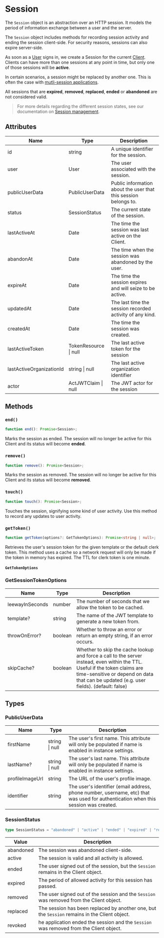 
# Session

The `Session` object is an abstraction over an HTTP session. It models the period of information exchange between a user and the server.

The `Session` object includes methods for recording session activity and ending the session client-side. For security reasons, sessions can also expire server-side.

As soon as a [User](https://clerk.com/docs/reference/clerkjs/user) signs in, we create a Session for the current [Client](https://clerk.com/docs/reference/clerkjs/client). Clients can have more than one sessions at any point in time, but only one of those sessions will be **active**.

In certain scenarios, a session might be replaced by another one. This is often the case with [mutli-session applications](https://clerk.com/docs/authentication/multi-session-applications).

All sessions that are **expired**, **removed**, **replaced**, **ended** or **abandoned** are not considered valid.

> For more details regarding the different session states, see our documentation on [Session management](https://clerk.com/docs/request-authentication/validate-session-tokens).

## Attributes

| Name           | Type           | Description                                                  |
| -------------- | -------------- | ------------------------------------------------------------ |
| id             | string         | A unique identifier for the session.                         |
| user           | User           | The user associated with the session.                        |
| publicUserData | PublicUserData | Public information about the user that this session belongs to. |
| status         | SessionStatus  | The current state of the session.                            |
| lastActiveAt   | Date           | The time the session was last active on the Client.          |
| abandonAt      | Date           | The time when the session was abandoned by the user.         |
| expireAt       | Date           | The time the session expires and will seize to be active.    |
| updatedAt      | Date           | The last time the session recorded activity of any kind.     |
| createdAt | Date | The time the session was created. |
| lastActiveToken | TokenResource \| null | The last active token for the session |
| lastActiveOrganizationId | string \| null | The last active organization identifier |
| actor | ActJWTClaim \| null | The JWT actor for the session |

## Methods

### `end()`

```typescript
function end(): Promise<Session>;
```

Marks the session as ended. The session will no longer be active for this Client and its status will become **ended**.

### `remove()`

```typescript
function remove(): Promise<Session>;
```

Marks the session as removed. The session will no longer be active for this Client and its status will become **removed**.

### `touch()`

```typescript
function touch(): Promise<Session>;
```

Touches the session, signifying some kind of user activity. Use this method to record any updates to user activity.

### `getToken()`

```typescript
function getToken(options?: GetTokenOptions): Promise<string | null>;
```

Retrieves the user's session token for the given template or the default clerk token. This method uses a cache so a network request will only be made if the token in memory has expired. The TTL for clerk token is one minute.

#### `GetTokenOptions`

### GetSessionTokenOptions

| Name            | Type    | Description                                                  |
| --------------- | ------- | ------------------------------------------------------------ |
| leewayInSeconds | number  | The number of seconds that we allow the token to be cached.  |
| template?       | string  | The name of the JWT template to generate a new token from.   |
| throwOnError?   | boolean | Whether to throw an error or return an empty string, if an error occurs. |
| skipCache?      | boolean | Whether to skip the cache lookup and force a call to the server instead, even within the TTL. Useful if the token claims are time-sensitive or depend on data that can be updated (e.g. user fields). (default: false) |

## Types

### PublicUserData

| Name            | Type           | Description                                                  |
| --------------- | -------------- | ------------------------------------------------------------ |
| firstName       | string \| null | The user's first name. This attribute will only be populated if name is enabled in instance settings. |
| lastName?       | string \| null | The user's last name. This attribute will only be populated if name is enabled in instance settings. |
| profileImageUrl | string         | The URL of the user's profile image.                         |
| identifier      | string         | The user's identifier (email address, phone number, username, etc) that was used for authentication when this session was created. |

### SessionStatus

```typescript
type SessionStatus = "abandoned" | "active" | "ended" | "expired" | "removed" | "replaced" | "revoked";
```

| Value     | Description                                                  |
| --------- | ------------------------------------------------------------ |
| abandoned | The session was abandoned client-side.                       |
| active    | The session is valid and all activity is allowed.            |
| ended     | The user signed out of the session, but the `Session` remains in the Client object. |
| expired   | The period of allowed activity for this session has passed.  |
| removed   | The user signed out of the session and the `Session` was removed from the Client object. |
| replaced  | The session has been replaced by another one, but the `Session` remains in the Client object. |
| revoked   | he application ended the session and the `Session` was removed from the Client object. |